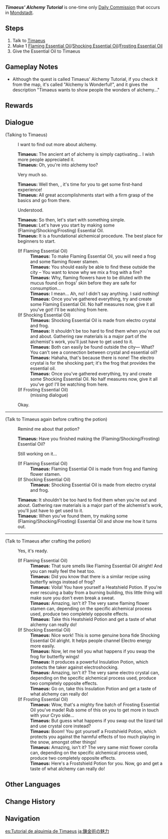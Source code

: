 {{Quest Infobox
|id            = 20039
|type          = Commission
|startLocation = [[Mondstadt City|Mondstadt]], [[Mondstadt]]
|region        = Mondstadt
|area          = Starfell Valley
|subarea       = Mondstadt City
|characters    = Timaeus; Traveler
|npc           = Timaeus
|rewards       = Heatshield Potion*2/if Flaming Essential Oil;Insulation Potion*2/if Shocking Essential Oil;Frostshield Potion*2/if Frosting Essential Oil
|otherRewards  = 
* AR-Dependent Rewards
}}
'''''Timaeus' Alchemy Tutorial''''' is one-time only [[Daily Commission]] that occurs in [[Mondstadt]].

==Steps==
#Talk to [[Timaeus]]
#Make 1 [[Flaming Essential Oil]]/[[Shocking Essential Oil]]/[[Frosting Essential Oil]]
#Give the Essential Oil to Timaeus

==Gameplay Notes==
* Although the quest is called Timaeus' Alchemy Tutorial, if you check it from the map, it's called "Alchemy Is Wonderful!", and it gives the description "Timaeus wants to show people the wonders of alchemy..."

==Rewards==
{{Commission Rewards|full}}

==Dialogue==
{{Quest Description|[[Timaeus]] is deeply enraptured with [[alchemy]]. He wonders if there are others like him, that are drawn to this ancient and mysterious art...}}
{{Dialogue Start}}
;(Talking to Timaeus)
:{{DIcon|Quest}} I want to find out more about alchemy.
:'''Timaeus:''' The ancient art of alchemy is simply captivating... I wish more people appreciated it.
:'''Timaeus:''' Oh, you're into alchemy too?
:{{DIcon}} Very much so.
:'''Timaeus:''' Well then, {{MC|boy|girl}}, it's time for you to get some first-hand experience!
:'''Timaeus:''' All great accomplishments start with a firm grasp of the basics and go from there.
:{{DIcon|Quest}} Understood.
:'''Timaeus:''' So then, let's start with something simple.
:'''Timaeus:''' Let's have you start by making some (Flaming/Shocking/Frosting) Essential Oil.
:'''Timaeus:''' It is a foundational alchemical procedure. The best place for beginners to start.
:;(If Flaming Essential Oil)
::'''Timaeus:''' To make Flaming Essential Oil, you will need a frog and some flaming flower stamen.
::'''Timaeus:''' You should easily be able to find these outside the city – You want to know why we mix a frog with a fire?
::'''Timaeus:''' Why, flaming flowers have to be diluted with the mucus found on frogs' skin before they are safe for consumption...
::'''Timaeus:''' I mean... Ah, no! I didn't say anything. I said nothing!
::'''Timaeus:''' Once you've gathered everything, try and create some Flaming Essential Oil. No half measures now, give it all you've got! I'll be watching from here.
:;(If Shocking Essential Oil)
::'''Timaeus:''' Shocking Essential Oil is made from electro crystal and frog.
::'''Timaeus:''' It shouldn't be too hard to find them when you're out and about. Gathering raw materials is a major part of the alchemist's work, you'll just have to get used to it.
::'''Timaeus:''' Both can easily be found outside the city&mdash; What? You can't see a connection between crystal and essential oil?
::'''Timaeus:''' Hahaha, that's because there is none! The electro crystal is for the shocking part; it's the frog that provides the essential oil.
::'''Timaeus:''' Once you've gathered everything, try and create some Shocking Essential Oil. No half measures now, give it all you've got! I'll be watching from here.
:;(If Frosting Essential Oil)
::(missing dialogue)
:{{DIcon}} Okay.
----
;(Talk to Timaeus again before crafting the potion)
:{{DIcon|Quest}} Remind me about that potion?
:'''Timaeus:''' Have you finished making the (Flaming/Shocking/Frosting) Essential Oil?
:{{DIcon}} Still working on it...
:;(If Flaming Essential Oil)
::'''Timaeus:''' Flaming Essential Oil is made from frog and flaming flower stamen.
:;(If Shocking Essential Oil)
::'''Timaeus:''' Shocking Essential Oil is made from electro crystal and frog.
:'''Timaeus:''' It shouldn't be too hard to find them when you're out and about. Gathering raw materials is a major part of the alchemist's work, you'll just have to get used to it.
:'''Timaeus:''' When you've found them, try making some (Flaming/Shocking/Frosting) Essential Oil and show me how it turns out.
----
;(Talk to Timaeus after crafting the potion)
:{{DIcon|Quest}} Yes, it's ready.
:;(If Flaming Essential Oil)
::'''Timaeus:''' That sure smells like Flaming Essential Oil alright! And you can really feel the heat too.
::'''Timaeus:''' Did you know that there is a similar recipe using butterfly wings instead of frog?
::'''Timaeus:''' Voila! You have yourself a Heatshield Potion. If you're ever rescuing a baby from a burning building, this little thing will make sure you don't even break a sweat.
::'''Timaeus:''' Amazing, isn't it? The very same flaming flower stamen can, depending on the specific alchemical process used, produce two completely opposite effects.
::'''Timaeus:''' Take this Heatshield Potion and get a taste of what alchemy can really do!
:;(If Shocking Essential Oil)
::'''Timaeus:''' Nice work! This is some genuine bona fide Shocking Essential Oil alright. It helps people channel Electro energy more easily.
::'''Timaeus:''' Now, let me tell you what happens if you swap the frog for butterfly wings!
::'''Timaeus:''' It produces a powerful Insulation Potion, which protects the taker against electroshocking.
::'''Timaeus:''' Amazing, isn't it? The very same electro crystal can, depending on the specific alchemical process used, produce two completely opposite effects.
::'''Timaeus:''' Go on, take this Insulation Potion and get a taste of what alchemy can really do!
:;(If Frosting Essential Oil)
::'''Timaeus:''' Wow, that's a mighty fine batch of Frosting Essential Oil you've made! Rub some of this on you to get more in touch with your Cryo side...
::'''Timaeus:''' But guess what happens if you swap out the lizard tail and use crystal core instead?
::'''Timaeus:''' Boom! You got yourself a Frostshield Potion, which protects you against the harmful effects of too much playing in the snow, amongst other things!
::'''Timaeus:''' Amazing, isn't it? The very same mist flower corolla can, depending on the specific alchemical process used, produce two completely opposite effects.
::'''Timaeus:''' Here's a Frostshield Potion for you. Now, go and get a taste of what alchemy can really do!
{{Dialogue End}}

==Other Languages==
{{Other Languages
|en      = Timaeus' Alchemy Tutorial
|zhs     = 蒂玛乌斯的炼金指导
|zhs_rm  = Dìmǎwūsī de Liànjīn Zhǐdǎo
|zht     = 蒂瑪烏斯的煉金指導
|zht_rm  = Dìmǎwūsī de Liànjīn Zhǐdǎo
|zh_tl   = Timaeus' Alchemy Tutorial
|ja      = 錬金術の魅力
|ja_rm   = Renkinjutsu no Miryoku
|ja_tl   = The Charm of Alchemy
|ko      = 데마로우스의 연금술 지도
|ko_rm   = Demaro'useu-ui Yeongeumsul Jido
|ko_tl   = Timaeus' Alchemy Tutor
|es      = Tutorial de alquimia de Timaeus
|es_tl   = Timaeus' Alchemy Tutorial
|fr      = Cours d'alchimie de Timaeus
|fr_tl   = Timaeus' Alchemy Lesson
|ru      = Введение в алхимию Тимея
|ru_tl   = Timaeus' Alchemy Introduction
|th      = การสอนเล่นแร่แปรธาตุของ Timaeus
|th_rm   = 
|th_tl   = Timaeus' Alchemy Lesson
|vi      = Hướng Dẫn Giả Kim Của Timaeus
|vi_tl   = 
|de      = Timaeus’ Einführung in die Alchimie
|de_tl   = Timaeus' Introduction to Alchemy
|id      = Ajaran Kimia Timaeus
|id_tl   = Timaeus' Chemistry Lesson
|pt      = Tutorial de Alquimia de Timaeus
|pt_tl   = Timaeus' Alchemy Tutorial
|tr      = Timaeus'un Simya Eğitimi
|tr_tl   = Timaeus' Introduction to Alchemy
|it      = Il corso di alchimia di Timaeus
|it_tl   = 
}}

==Change History==
{{Change History|1.0}}

==Navigation==
{{Commission Navbox|Mondstadt|Standalone}}

[[es:Tutorial de alquimia de Timaeus]]
[[ja:錬金術の魅力]]